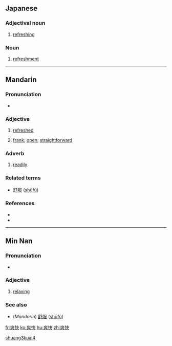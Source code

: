 ==Japanese==
{{ja-kanjitab|爽|快}}

===Adjectival noun===
{{ja-adj|k|decl=な|hira=そうかい|rom=sōkai}}

# [[refreshing]]

===Noun===
{{ja-noun|k|hira=そうかい|rom=sōkai}}

# [[refreshment]]

----

==Mandarin==
{{zh-hanzi|[[爽]][[快]]}}

===Pronunciation===
* {{IPA|[ ʂuaŋ˨˩kʰuai˥˩ ]|lang=cmn}}

===Adjective===
{{cmn-adj|ts|pin=shuǎngkuài|pint=shuang3kuai4|rs=爻07}}

# {{Advanced Mandarin|lang=cmn|sc=Hant|sort=爻07}} [[refreshed]]
# {{Advanced Mandarin|lang=cmn|sc=Hant|sort=爻07}} [[frank]]; [[open]]; [[straightforward]]

===Adverb===
{{cmn-adv|ts|pin=shuǎngkuài|pint=shuang3kuai4|rs=爻07}}

# {{Advanced Mandarin|lang=cmn|sc=Hant|sort=爻07}} [[readily]]

===Related terms===
* [[舒服]] ([[shūfú]])

===References===
* {{cite web
| url = http://www.pleco.com
| title = 爽快
| work = Pleco Dictionary
| language = Mandarin/English
| accessdate = 2011-02-20}}
* {{cite web|url=http://www.dreye.com/index_en.html|title=爽快|work=Dr. eye|language=Mandarin/English|accessdate=2011-02-20}}

[[Category:cmn:Advanced Mandarin in simplified script|shuang3kuai4]]

----

==Min Nan==
{{zh-hanzi|[[爽]][[快]]}}

===Pronunciation===
* {{IPA|[ sɔŋ˥˧kʰuai˨˩ ]|lang=nan}}

===Adjective===
{{nan-adj|ts|poj=sóng-khòai|pojt=song2khoai3|rs=舌06}}

# [[relaxing]]

===See also===
* (''Mandarin'') [[舒服]] ([[shūfú]])

[[fr:爽快]]
[[ko:爽快]]
[[hu:爽快]]
[[zh:爽快]]
